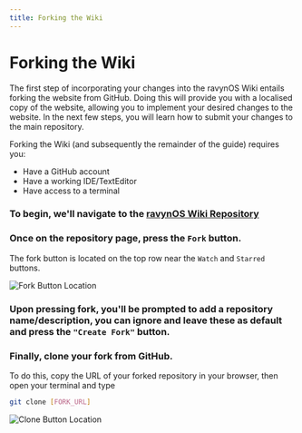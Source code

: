 ```yaml
---
title: Forking the Wiki
---
```



# Forking the Wiki

The first step of incorporating your changes into the ravynOS Wiki entails forking the website from GitHub. Doing this will provide you with a localised copy of the website, allowing you to implement your desired changes to the website. In the next few steps, you will learn how to submit your changes to the main repository.

Forking the Wiki (and subsequently the remainder of the guide) requires you:

 - Have a GitHub account
 - Have a working IDE/TextEditor
 - Have access to a terminal

<Steps>

### To begin, we'll navigate to the [ravynOS Wiki Repository](https://github.com/ravynsoft/wiki)

### Once on the repository page, press the `Fork` button. 

The fork button is located on the top row near the `Watch` and `Starred` buttons.

![Fork Button Location](../../public/images/fork-button.webp)

### Upon pressing fork, you'll be prompted to add a repository name/description, you can ignore and leave these as default and press the `"Create Fork"` button.

### Finally, clone your fork from GitHub. 

To do this, copy the URL of your forked repository in your browser, then open your terminal and type 

```sh
git clone [FORK_URL]
```
![Clone Button Location](../../public/images/clone.webp)
</Steps>
